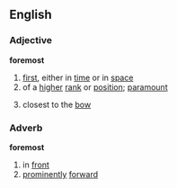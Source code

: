 ==English==

===Adjective===
'''foremost'''
# [[first]], either in [[time]] or in [[space]]
# of a [[higher]] [[rank]] or [[position]]; [[paramount]]
#{{nautical}} closest to the [[bow]]
===Adverb===
'''foremost'''
# in [[front]]
# [[prominently]] [[forward]]